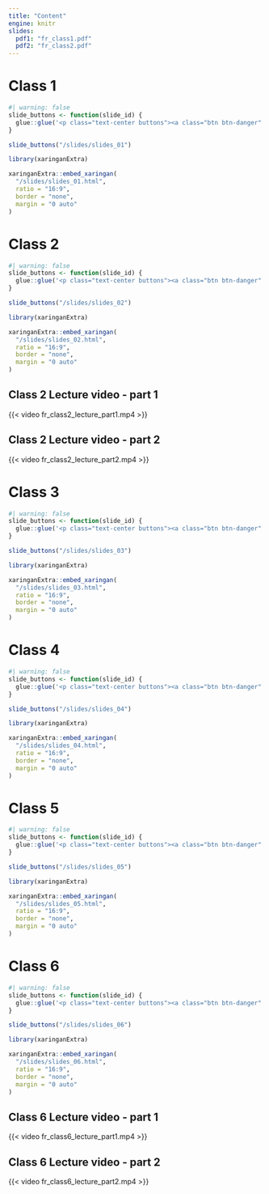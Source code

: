 ```yaml
---
title: "Content"
engine: knitr 
slides:
  pdf1: "fr_class1.pdf"
  pdf2: "fr_class2.pdf"
---
```


# Class 1

```r
#| warning: false
slide_buttons <- function(slide_id) {
  glue::glue('<p class="text-center buttons"><a class="btn btn-danger" target="_blank" href="{slide_id}.html"><i class="fa-solid fa-arrow-up-right-from-square"></i> View all slides in new window</a> <a class="btn btn-danger" target="_blank" href="{slide_id}.pdf" role="button"><i class="fa-solid fa-file-pdf"></i> Download PDF of all slides</a></p>')
}

slide_buttons("/slides/slides_01")

library(xaringanExtra)

xaringanExtra::embed_xaringan(
  "/slides/slides_01.html",
  ratio = "16:9",
  border = "none",
  margin = "0 auto"
)
```

# Class 2

```r
#| warning: false
slide_buttons <- function(slide_id) {
  glue::glue('<p class="text-center buttons"><a class="btn btn-danger" target="_blank" href="{slide_id}.html"><i class="fa-solid fa-arrow-up-right-from-square"></i> View all slides in new window</a> <a class="btn btn-danger" target="_blank" href="{slide_id}.pdf" role="button"><i class="fa-solid fa-file-pdf"></i> Download PDF of all slides</a></p>')
}

slide_buttons("/slides/slides_02")

library(xaringanExtra)

xaringanExtra::embed_xaringan(
  "/slides/slides_02.html",
  ratio = "16:9",
  border = "none",
  margin = "0 auto"
)
```

::: {.callout-tip collapse="true"}
## Class 2 Lecture video - part 1

{{< video fr_class2_lecture_part1.mp4 >}}

:::

::: {.callout-tip collapse="true"}
## Class 2 Lecture video - part 2

{{< video fr_class2_lecture_part2.mp4 >}}

:::

# Class 3

```r
#| warning: false
slide_buttons <- function(slide_id) {
  glue::glue('<p class="text-center buttons"><a class="btn btn-danger" target="_blank" href="{slide_id}.html"><i class="fa-solid fa-arrow-up-right-from-square"></i> View all slides in new window</a> <a class="btn btn-danger" target="_blank" href="{slide_id}.pdf" role="button"><i class="fa-solid fa-file-pdf"></i> Download PDF of all slides</a></p>')
}

slide_buttons("/slides/slides_03")

library(xaringanExtra)

xaringanExtra::embed_xaringan(
  "/slides/slides_03.html",
  ratio = "16:9",
  border = "none",
  margin = "0 auto"
)
```

# Class 4

```r
#| warning: false
slide_buttons <- function(slide_id) {
  glue::glue('<p class="text-center buttons"><a class="btn btn-danger" target="_blank" href="{slide_id}.html"><i class="fa-solid fa-arrow-up-right-from-square"></i> View all slides in new window</a> <a class="btn btn-danger" target="_blank" href="{slide_id}.pdf" role="button"><i class="fa-solid fa-file-pdf"></i> Download PDF of all slides</a></p>')
}

slide_buttons("/slides/slides_04")

library(xaringanExtra)

xaringanExtra::embed_xaringan(
  "/slides/slides_04.html",
  ratio = "16:9",
  border = "none",
  margin = "0 auto"
)
```

# Class 5

```r
#| warning: false
slide_buttons <- function(slide_id) {
  glue::glue('<p class="text-center buttons"><a class="btn btn-danger" target="_blank" href="{slide_id}.html"><i class="fa-solid fa-arrow-up-right-from-square"></i> View all slides in new window</a> <a class="btn btn-danger" target="_blank" href="{slide_id}.pdf" role="button"><i class="fa-solid fa-file-pdf"></i> Download PDF of all slides</a></p>')
}

slide_buttons("/slides/slides_05")

library(xaringanExtra)

xaringanExtra::embed_xaringan(
  "/slides/slides_05.html",
  ratio = "16:9",
  border = "none",
  margin = "0 auto"
)
```

# Class 6

```r
#| warning: false
slide_buttons <- function(slide_id) {
  glue::glue('<p class="text-center buttons"><a class="btn btn-danger" target="_blank" href="{slide_id}.html"><i class="fa-solid fa-arrow-up-right-from-square"></i> View all slides in new window</a> <a class="btn btn-danger" target="_blank" href="{slide_id}.pdf" role="button"><i class="fa-solid fa-file-pdf"></i> Download PDF of all slides</a></p>')
}

slide_buttons("/slides/slides_06")

library(xaringanExtra)

xaringanExtra::embed_xaringan(
  "/slides/slides_06.html",
  ratio = "16:9",
  border = "none",
  margin = "0 auto"
)
```


::: {.callout-tip collapse="true"}
## Class 6 Lecture video - part 1

{{< video fr_class6_lecture_part1.mp4 >}}

:::

::: {.callout-tip collapse="true"}
## Class 6 Lecture video - part 2

{{< video fr_class6_lecture_part2.mp4 >}}

:::




<!-- ```{r echo=FALSE, results="asis"} -->
<!-- #| warning: false -->
<!-- if (Sys.Date() >= as.Date("2025-05-05")) { -->

<!-- slide_buttons <- function(slide_id) { -->
<!--   glue::glue('<p class="text-center buttons"><a class="btn btn-danger" target="_blank" href="{slide_id}.html"><i class="fa-solid fa-arrow-up-right-from-square"></i> View all slides in new window</a> <a class="btn btn-danger" target="_blank" href="{slide_id}.pdf" role="button"><i class="fa-solid fa-file-pdf"></i> Download PDF of all slides</a></p>') -->
<!-- } -->

<!-- slide_buttons("/slides/slides_03") -->

<!-- library(xaringanExtra) -->

<!-- xaringanExtra::embed_xaringan( -->
<!--   "/slides/slides_03.html", -->
<!--   ratio = "16:9", -->
<!--   border = "none", -->
<!--   margin = "0 auto" -->
<!-- ) -->
<!-- } -->
<!-- ``` -->





<!-- ## Class 1 -->

<!-- ```{css echo=FALSE} -->
<!-- .embed-container { -->
<!--     position: relative; -->
<!--     padding-bottom: 129%; -->
<!--     height: 0; -->
<!--     overflow: hidden; -->
<!--     max-width: 100%; -->
<!-- } -->

<!-- .embed-container iframe, -->
<!-- .embed-container object, -->
<!-- .embed-container embed { -->
<!--     position: absolute; -->
<!--     top: 0; -->
<!--     left: 0; -->
<!--     width: 100%; -->
<!--     height: 100%; -->
<!-- } -->
<!-- ``` -->

<!-- ```{=html} -->
<!-- <p class="text-center"> -->
<!--   <a class="btn btn-primary btn-lg cv-download" href="`r rmarkdown::metadata$slides$pdf1`" target="_blank"> -->
<!--     <i class="bi-download"></i>&ensp;Download class slides -->
<!--   </a> -->
<!-- </p> -->

<!-- <div class="embed-container"> -->
<!--   <iframe src="`r rmarkdown::metadata$slides$pdf1`" style="border: 0.5px"></iframe> -->
<!-- </div> -->
<!-- ``` -->


<!-- # Class 2 -->

<!-- ```{css echo=FALSE} -->
<!-- .embed-container { -->
<!--     position: relative; -->
<!--     padding-bottom: 129%; -->
<!--     height: 0; -->
<!--     overflow: hidden; -->
<!--     max-width: 100%; -->
<!-- } -->

<!-- .embed-container iframe, -->
<!-- .embed-container object, -->
<!-- .embed-container embed { -->
<!--     position: absolute; -->
<!--     top: 0; -->
<!--     left: 0; -->
<!--     width: 100%; -->
<!--     height: 100%; -->
<!-- } -->
<!-- ``` -->

<!-- ```{=html} -->
<!-- <p class="text-center"> -->
<!--   <a class="btn btn-primary btn-lg cv-download" href="`r rmarkdown::metadata$slides$pdf2`" target="_blank"> -->
<!--     <i class="bi-download"></i>&ensp;Download class slides -->
<!--   </a> -->
<!-- </p> -->

<!-- <div class="embed-container"> -->
<!--   <iframe src="`r rmarkdown::metadata$slides$pdf2`" style="border: 0.5px"></iframe> -->
<!-- </div> -->
<!-- ``` -->


